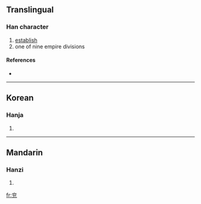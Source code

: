 {{also|兗}}
==Translingual==

===Han character===
{{Han char|rn=10|rad=儿|as=06|sn=8|four=|canj=卜金戈竹山 (YCIHU)}}

# [[establish]]
# one of nine empire divisions

====References====
* {{Han ref|kx=0125.131|dkj=01374|dj=0265.140|hdz=10285.020|uh=5156|ud=20822}}

----

==Korean==

===Hanja===
{{ko-hanja|hangeul=연|rv=yeon|mr=yŏn}}

# {{defn|Korean}}

----

==Mandarin==

===Hanzi===
{{cmn-hanzi|tra=兗|pin=[[yǎn]] ([[yan3]])|wg=yen<sup>3</sup>}}

# {{defn|Mandarin}}

[[fr:兖]]